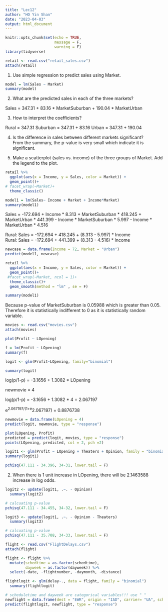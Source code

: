 ```yaml
---
title: "Lec12"
author: "HO Yin Shan"
date: "2023-04-03"
output: html_document
---
```


```r
knitr::opts_chunk$set(echo = TRUE,
                      message = F,
                      warning = F)
library(tidyverse)
```


```r
retail <- read.csv("retail_sales.csv")
attach(retail)
```

1. Use simple regression to predict sales using Market.

```r
model = lm(Sales ~ Market)
summary(model)
```

2. What are the predicted sales in each of the three
markets?   

Sales = 347.31 + 83.16 * MarketSuburban + 190.04 * MarketUrban   

3. How to interpret the coefficients?   

Rural = 347.31
Suburban = 347.31 + 83.16
Urban = 347.31 + 190.04 

4. Is the difference in sales between different markets
significant?   
From the summary, the p-value is very small which indicate it is significant.

5. Make a scatterplot (sales vs. income) of the three
groups of Market. Add the legend to the plot.

```r
retail %>% 
  ggplot(aes(x = Income, y = Sales, color = Market)) +
  geom_point()+
# facet_wrap(~Market)+
  theme_classic()
```

```r
model1 = lm(Sales~ Income + Market + Income*Market)
summary(model1)
```

Sales = -172.694 + Income * 8.313 + MarketSuburban * 418.245 + MarketUrban * 441.399 - Income * MarketSuburban * 5.997 - Income * MarketUrban * 4.516   

Rural: Sales = -172.694 + 418.245 + (8.313 - 5.997) * Income   
Rural: Sales = -172.694 + 441.399 + (8.313 - 4.516) * Income   

```r
newcase = data.frame(Income = 72, Market = "Urban")
predict(model1, newcase)
```

```r
retail %>% 
  ggplot(aes(x = Income, y = Sales, color = Market)) +
  geom_point()+
 #facet_wrap(~Market, ncol = 1)+
  theme_classic()+
  geom_smooth(method = "lm" , se = F)
```


```r
summary(model1)
```

Because p-value of MarketSuburban is 0.05988 which is greater than 0.05. Therefore it is statistically indifferent to 0 as it is statistically random variable.


#################################################

```r
movies <- read.csv("movies.csv")
attach(movies)
```

```r
plot(Profit ~ LOpening)

f = lm(Profit ~ LOpening)
summary(f)
```

```r
logit <- glm(Profit~LOpening, family="binomial")

summary(logit)
```

log(p/1-p) = -3.1656 + 1.3082 * LOpening

newmovie = 4

log(p/1-p) = -3.1656 + 1.3082 * 4 = 2.067197

e^2.067197/(1+e^2.067197) = 0.8876738

```r
newmovie = data.frame(LOpening = 4)
predict(logit, newmovie, type = "response")
```

```r
plot(LOpening, Profit)
predicted = predict(logit, movies, type = "response")
points(LOpening, predicted, col = 2, pch =2)
```

```r
logit1 <- glm(Profit ~ LOpening + Theaters + Opinion, family = "binomial") 
summary(logit1)
```


```r
pchisq(47.111 - 34.396, 34-31, lower.tail = F)
```


2. When there is 1 unit increase in LOpening, there will be 2.1463588 increase in log odds.

```r
logit2 <- update(logit1, .~. - Opinion) 
  summary(logit2)
```

```r
# calcuating p-value
pchisq(47.111 - 34.455, 34-32, lower.tail = F)
```

```r
logit3 <- update(logit1, .~. - Opinion - Theaters) 
  summary(logit3)
```

```r
# calcuating p-value
pchisq(47.111 - 35.708, 34-33, lower.tail = F)
```

###########################################

```r
flight <- read.csv("FlightDelays.csv")
attach(flight)
```

```r
flight <- flight %>% 
  mutate(schedtime = as.factor(schedtime),
         dayweek = as.factor(dayweek)) %>% 
  select(-date, -flightnumber, -daymonth, -distance)
```

```r
flightlogit <- glm(delay~., data = flight, family = "binomial")  
  summary(flightlogit)
```

```r
# scheduletime and dayweek are categorical variables!!! use " " 
newflight = data.frame(dest = "EWR", origin = "IAD", carrier= "UA", schedtime = "15", weather = 0, dayweek = "2")
predict(flightlogit, newflight, type = "response")
```


